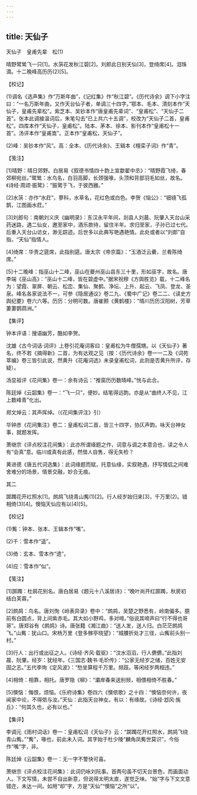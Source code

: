 ```yaml
---
---
---
```

title: 天仙子
---



天仙子　皇甫先辈　松(1)


晴野鹭鸶飞一只[1]。水葓花发秋江碧[2]。刘郎此日别天仙[3]，登绮席[4]。泪珠滴。十二晚峰高历历(2)[5]。





【校记】


(1)调名《选声集》作“万斯年曲”，《记红集》作“秋江碧”。《历代诗余》调下小字注曰：“一名万斯年曲，又作天台仙子者，单调三十四字。”鄂本、毛本、清刻本作“天仙子，皇甫先辈松”。紫芝本、吴钞本作“唐皇甫先辈词”、“皇甫松”、“天仙子二首”。张本此调接温词后，朱笔勾去“已上共六十五调”，校改为“天仙子二首，皇甫松”。四库本作“天仙子，皇甫松”。陆本、茅本、徐本、影刊本作“皇甫松十一首”。汤评本作“皇甫嵩”。正本作“皇甫松，天仙子”。

(2)峰：吴钞本作“风”。高：全本、《历代诗余》、王辑本《檀栾子词》作“青”。





【笺注】


[1]晴野：晴日郊野。白居易《叙德书情四十韵上宣歙翟中丞》：“晴野霞飞绮，春郊柳宛丝。”鹭鸶：水鸟名，白羽高脚，长颈强喙，头顶和背部羽毛如丝，故名。《诗经·周颂·振鹭》：“振鹭于飞，于彼西雝。”

[2]水葓：亦作“水荭”，蓼科，水草名，花红色或白色。李贺《恼公》：“钿镜飞孤鹊，江图画水荭。”

[3]刘郎句：南朝刘义庆《幽明录》：东汉永平年间，剡县人刘晨、阮肇入天台山采药迷路，遇二仙女，邀至家中，酒乐款待，留住半年。求归至家，子孙已过七代。后重入天台山访女，渺无踪迹。后世多以此典写艳遇艳情。此处或者以“刘郎”自指，“天仙”指情人。

[4]绮席：华贵之筵席，此指别筵。唐太宗《帝京篇》：“玉酒泛云罍，兰肴陈绮席。”

[5]十二晚峰：指巫山十二峰，巫山在夔州巫山县东三十里，形如巫字，故名。唐李端《巫山高》：“巫山十二峰，皆在碧虚中。”据宋祝穆《方舆胜览》载，十二峰名为：望霞、翠屏、朝云、松峦、集仙、聚鹤、净坛、上升、起云、飞凤、登龙、圣泉。峰名各家说法不一，可参《隐居通议》卷二九、《蜀中广记》卷二二、《读史方舆纪要》卷六六等。历历：分明可数。唐崔颢《黄鹤楼》：“晴川历历汉阳树，芳草萋萋鹦鹉洲。”





【集评】


钟本评语：搜语幽芳，酷如李贺。

沈雄《古今词话·词评》上卷引花庵词客曰：皇甫松为牛僧孺甥。以《天仙子》著名，终不若《摘得新》二首，为有达观之见（按：《历代诗余》卷一一二及《词苑萃编》卷三皆引此说，然黄升《花庵词选》未录皇甫松词，此则是否黄升所评，存疑）。

汤显祖评《花间集》卷一：余有诗云：“推窗历历数晴峰。”恍与此合。

陈廷焯《云韶集》卷一：“飞一只”，便妙。结笔得远韵。亦是从“曲终人不见，江上数峰青”化出。

郑文焯云：其声挥绰。（《花间集评注》引）

华钟彦《花间集注》卷二：皇甫松词二首，皆三十四字，协仄声韵。咏天台神女事，就题发挥。

萧继宗《评点校注花间集》：此亦所谓缘题之作，词意与调之本意合也，读之令人有“会真”意。临川或真有此感，然借人自售，得无失检？

黄进德《唐五代词选集》：此词缘题而赋，托意仙缘，实叙艳遇，抒写情侣之间难舍难分的场景，情景交融，妙合无痕。





其二


踯躅花开红照水[1]。鹧鸪飞绕青山觜(1)[2]。行人经岁始归来[3]，千万里(2)。错相倚(3)[4]。懊恼天仙应有以(4)[5]。





【校记】


(1)觜：钟本、张本、王辑本作“嘴”。

(2)千：雪本作“遥”。

(3)倚：玄本、雪本作“遗”。

(4)应：雪本作“似”。





【笺注】


[1]踯躅：杜鹃花别名。唐白居易《题元十八溪居诗》：“晚叶尚开红踯躅，秋房初结白芙蓉。”

[2]鹧鸪：鸟名。唐刘恂《岭表异录》卷中：“鹧鸪，吴楚之野悉有，岭南偏多。臆前有白圆点，背上间紫赤毛。其大如小野鸡，多对啼。”俗说其啼声曰“行不得也哥哥”。唐郑谷有《鹧鸪》诗。唐张籍《湘江曲》：“送人发，送人归。白茫茫鹧鸪飞。”山觜：犹山口。宋杨万里《登多稼亭晓望》：“城腰折处才三径，山觜前头别一村。”

[3]行人：出行或出征之人。《诗经·齐风·载驱》：“汶水滔滔，行人儦儦。”此指刘晨、阮肇。经岁：犹经年。《三国志·魏书·毛玠传》：“公家无经岁之储，百姓无安固之志。”五代李珣《定风波》：“愁坐算程千万里。频跂。等闲经岁两相违。”

[4]相倚：相靠，相托。唐罗隐《柳》：“灞岸春来送别频，相偎相倚不胜春。”

[5]懊恼：悔恨，烦恼。《乐府诗集》卷四六《懊侬歌》之十四：“懊恼奈何许，夜闻家中论，不得侬与汝。”天仙：此指天台神女。有以：有缘故。《诗经·邶风·旄丘》：“何其久也，必有以也。”





【集评】


李调元《雨村词话》卷一：皇甫松词《天仙子》云：“踯躅花开红照水，鹧鸪飞绕青山觜。”“觜”，喙也，前此未入词。其字始于杜少陵“麟角凤觜世莫识”，今俗作“嘴”字，非。

陈廷焯《云韶集》卷一：无一字不警快可喜。

萧继宗《评点校注花间集》：此词仍咏刘阮事。首两句虽不切天台景色，而画面动人。下文写情，未尝不自出新意，但说得太明太直，遂觉乏味。“始”字与下文文意错迕，未达一间。如用“却”字，方是“天仙”“懊恼”之所“以”。